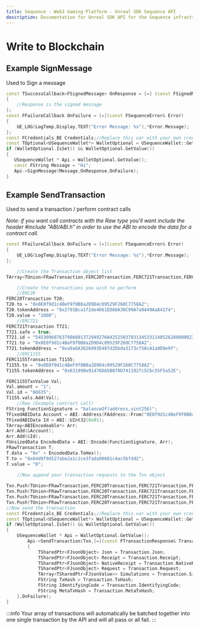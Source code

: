```yaml
---
title: Sequence - Web3 Gaming Platform - Unreal SDK Sequence API
description: Documentation for Unreal SDK API for the Sequence infrastructure stack for web3 gaming.
---
```


# Write to Blockchain

## Example SignMessage

Used to Sign a message

```cpp
const TSuccessCallback<FSignedMessage> OnResponse = [=] (const FSignedMessage& Response)
{
	//Response is the signed message
};
const FFailureCallback OnFailure = [=](const FSequenceError& Error)
{
	UE_LOG(LogTemp,Display,TEXT("Error Message: %s"),*Error.Message);
};
const FCredentials_BE Credentials;//Replace this var with your own credentials however you choose to get them
const TOptional<USequenceWallet*> WalletOptional = USequenceWallet::Get(Credentials);
if (WalletOptional.IsSet() && WalletOptional.GetValue())
{
   USequenceWallet * Api = WalletOptional.GetValue();
   const FString Message = "Hi";
   Api->SignMessage(Message,OnResponse,OnFailure);
}
```

## Example SendTransaction

Used to send a transaction / perform contract calls

*Note: if you want call contracts with the Raw type you'll want include the header #include "ABI/ABI.h" in order to use the ABI to encode the data for a contract call.*

```cpp
const FFailureCallback OnFailure = [=](const FSequenceError& Error)
{
	UE_LOG(LogTemp,Display,TEXT("Error Message: %s"),*Error.Message);
};

	//Create the Transaction object list
TArray<TUnion<FRawTransaction,FERC20Transaction,FERC721Transaction,FERC1155Transaction>> Txn;

	//Create the transactions you wish to perform
	//ERC20
FERC20Transaction T20;
T20.to = "0x0E0f9d1c4BeF9f0B8a2D9D4c09529F260C7758A2";
T20.tokenAddress = "0x2791Bca1f2de4661ED88A30C99A7a9449Aa84174";
T20.value = "1000";
	//ERC721
FERC721Transaction T721;
T721.safe = true;
T721.id = "54530968763798660137294927684252503703134533114052628080002308208148824588621";
T721.to = "0x0E0f9d1c4BeF9f0B8a2D9D4c09529F260C7758A2";
T721.tokenAddress = "0xa9a6A3626993D487d2Dbda3173cf58cA1a9D9e9f";
	//ERC1155
FERC1155Transaction T1155;
T1155.to = "0x0E0f9d1c4BeF9f0B8a2D9D4c09529F260C7758A2";
T1155.tokenAddress = "0x631998e91476DA5B870D741192fc5Cbc55F5a52E";

FERC1155TxnValue Val;
Val.amount = "1";
Val.id = "66635";
T1155.vals.Add(Val);
	//Raw (Example contract call)
FString FunctionSignature = "balanceOf(address,uint256)";
TFixedABIData Account = ABI::Address(FAddress::From("0E0f9d1c4BeF9f0B8a2D9D4c09529F260C7758A2"));
TFixedABIData Id = ABI::UInt32(0x01);
TArray<ABIEncodeable*> Arr;
Arr.Add(&Account);
Arr.Add(&Id);
FUnsizedData EncodedData = ABI::Encode(FunctionSignature, Arr);
FRawTransaction T;
T.data = "0x" + EncodedData.ToHex();
T.to = "0x64d9f9d527abe2a1c1ce3fada98601c4ac5bfdd2";
T.value = "0";

	//Now append your transaction requests to the Txn object
	
Txn.Push(TUnion<FRawTransaction,FERC20Transaction,FERC721Transaction,FERC1155Transaction>(T20));//ERC20
Txn.Push(TUnion<FRawTransaction,FERC20Transaction,FERC721Transaction,FERC1155Transaction>(T721));//ERC721
Txn.Push(TUnion<FRawTransaction,FERC20Transaction,FERC721Transaction,FERC1155Transaction>(T1155));//ERC1155
Txn.Push(TUnion<FRawTransaction,FERC20Transaction,FERC721Transaction,FERC1155Transaction>(T));//ContractCall
//Now send the transaction
const FCredentials_BE Credentials;//Replace this var with your own credentials however you choose to get them
const TOptional<USequenceWallet*> WalletOptional = USequenceWallet::Get(Credentials);
if (WalletOptional.IsSet() && WalletOptional.GetValue())
{
	USequenceWallet * Api = WalletOptional.GetValue();
		Api->SendTransaction(Txn,[=](const FTransactionResponse& Transaction)
		{
			TSharedPtr<FJsonObject> Json = Transaction.Json;
			TSharedPtr<FJsonObject> Receipt = Transaction.Receipt;
			TSharedPtr<FJsonObject> NativeReceipt = Transaction.NativeReceipt;
			TSharedPtr<FJsonObject> Request = Transaction.Request;
			TArray<TSharedPtr<FJsonValue>> Simulations = Transaction.Simulations;
			FString TxHash = Transaction.TxHash;
			FString IdentifyingCode = Transaction.IdentifyingCode;
			FString MetaTxHash = Transaction.MetaTxHash;
	},OnFailure);
}
```

:::info
Your array of transactions will automatically be batched together into one single transaction by the API and will all pass or all fail.
:::
